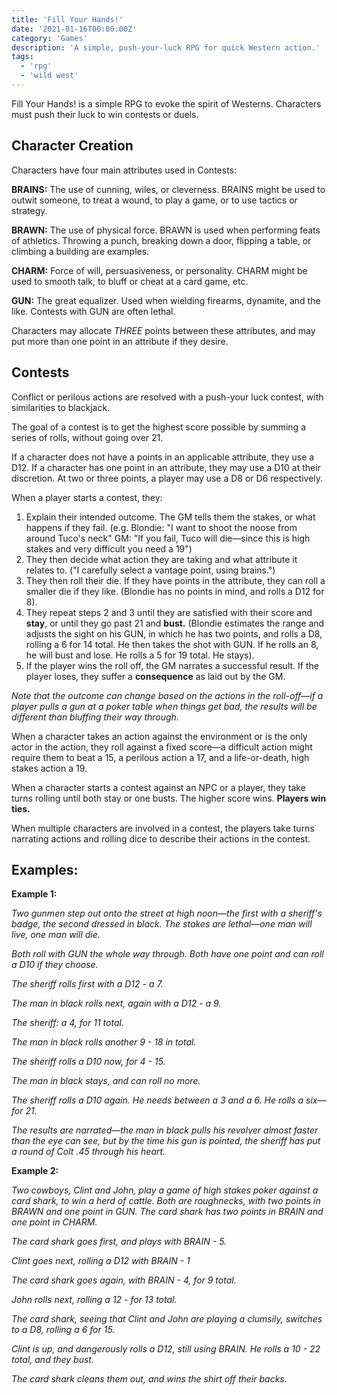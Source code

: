 ```yaml
---
title: 'Fill Your Hands!'
date: '2021-01-16T00:00:00Z'
category: 'Games'
description: 'A simple, push-your-luck RPG for quick Western action.'
tags:
  - 'rpg'
  - 'wild west'
---
```


Fill Your Hands! is a simple RPG to evoke the spirit of Westerns. Characters must push their luck to win contests or duels.

## Character Creation

Characters have four main attributes used in Contests:

**BRAINS:** The use of cunning, wiles, or cleverness. BRAINS might be used to outwit someone, to treat a wound, to play a game, or to use tactics or strategy.

**BRAWN:** The use of physical force. BRAWN is used when performing feats of athletics. Throwing a punch, breaking down a door, flipping a table, or climbing a building are examples.

**CHARM:** Force of will, persuasiveness, or personality. CHARM might be used to smooth talk, to bluff or cheat at a card game, etc.

**GUN:** The great equalizer. Used when wielding firearms, dynamite, and the like. Contests with GUN are often lethal.

Characters may allocate _THREE_ points between these attributes, and may put more than one point in an attribute if they desire.

## Contests

Conflict or perilous actions are resolved with a push-your luck contest, with similarities to blackjack.

The goal of a contest is to get the highest score possible by summing a series of rolls, without going over 21.

If a character does not have a points in an applicable attribute, they use a D12. If a character has one point in an attribute, they may use a D10 at their discretion. At two or three points, a player may use a D8 or D6 respectively.

When a player starts a contest, they:

1. Explain their intended outcome. The GM tells them the stakes, or what happens if they fail. (e.g. Blondie: "I want to shoot the noose from around Tuco's neck" GM: "If you fail, Tuco will die—since this is high stakes and very difficult you need a 19")
2. They then decide what action they are taking and what attribute it relates to. ("I carefully select a vantage point, using brains.")
3. They then roll their die. If they have points in the attribute, they can roll a smaller die if they like. (Blondie has no points in mind, and rolls a D12 for 8).
4. They repeat steps 2 and 3 until they are satisfied with their score and **stay**, or until they go past 21 and **bust.** (Blondie estimates the range and adjusts the sight on his GUN, in which he has two points, and rolls a D8, rolling a 6 for 14 total. He then takes the shot with GUN. If he rolls an 8, he will bust and lose. He rolls a 5 for 19 total. He stays).
5. If the player wins the roll off, the GM narrates a successful result. If the player loses, they suffer a **consequence** as laid out by the GM.

_Note that the outcome can change based on the actions in the roll-off—if a player pulls a gun at a poker table when things get bad, the results will be different than bluffing their way through._

When a character takes an action against the environment or is the only actor in the action, they roll against a fixed score—a difficult action might require them to beat a 15, a perilous action a 17, and a life-or-death, high stakes action a 19.

When a character starts a contest against an NPC or a player, they take turns rolling until both stay or one busts. The higher score wins. **Players win ties.**

When multiple characters are involved in a contest, the players take turns narrating actions and rolling dice to describe their actions in the contest.

## Examples:

**Example 1:**

_Two gunmen step out onto the street at high noon—the first with a sheriff's badge, the second dressed in black. The stakes are lethal—one man will live, one man will die._

_Both roll with GUN the whole way through. Both have one point and can roll a D10 if they choose._

_The sheriff rolls first with a D12 - a 7._

_The man in black rolls next, again with a D12 - a 9._

_The sheriff: a 4, for 11 total._

_The man in black rolls another 9 - 18 in total._

_The sheriff rolls a D10 now, for 4 - 15._

_The man in black stays, and can roll no more._

_The sheriff rolls a D10 again. He needs between a 3 and a 6. He rolls a six—for 21._

_The results are narrated—the man in black pulls his revolver almost faster than the eye can see, but by the time his gun is pointed, the sheriff has put a round of Colt .45 through his heart._

**Example 2:**

_Two cowboys, Clint and John, play a game of high stakes poker against a card shark, to win a herd of cattle. Both are roughnecks, with two points in BRAWN and one point in GUN. The card shark has two points in BRAIN and one point in CHARM._

_The card shark goes first, and plays with BRAIN - 5._

_Clint goes next, rolling a D12 with BRAIN - 1_

_The card shark goes again, with BRAIN - 4, for 9 total._

_John rolls next, rolling a 12 - for 13 total._

_The card shark, seeing that Clint and John are playing a clumsily, switches to a D8, rolling a 6 for 15._

_Clint is up, and dangerously rolls a D12, still using BRAIN. He rolls a 10 - 22 total, and they bust._

_The card shark cleans them out, and wins the shirt off their backs._
